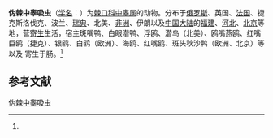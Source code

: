 {{Speciesbox
| name = 伪棘中睾吸虫
| status = 
| status_system = 
| image = 
| genus = Mesorchis
| species = pseudoechinatus
| authority = (Olsson, 1876)<ref name='id10118'>{{cite web| url =http://www.bioinfo.cn/db05/BjdwSpecies.php?action=view&id=10118| title =伪棘中睾吸虫| work =《中国动物物种编目数据库》| publisher =中国科学院微生物研究所| author =中国科学院动物研究所| accessdate =2009-04-16| deadurl =yes| archiveurl =https://web.archive.org/web/20160305084048/http://www.bioinfo.cn/db05/BjdwSpecies.php?action=view&id=10118| archivedate =2016-03-05}}</ref>
}}

'''伪棘中睾吸虫'''（[[学名|学名]]：{{lang|la|''Mesorchis pseudoechinatus''}}）为[[棘口科|棘口科]][[中睾属|中睾属]]的动物。分布于[[俄罗斯|俄罗斯]]、英国、[[法国|法国]]、捷克斯洛伐克、波兰、[[瑞典|瑞典]]、北美、[[非洲|非洲]]、伊朗以及[[中国大陆|中国大陆]]的[[福建|福建]]、[[河北|河北]]、[[北京|北京]]等地，营[[寄生|寄生]]生活，宿主斑嘴鸭、白眼潜鸭、浮鸥、潜鸟（北美）、鸥嘴燕鸥、红嘴巨鸥（捷克）、银鸥、白鸥（欧洲）、海鸥、红嘴鸥、斑头秋沙鸭（欧洲、北京）等以及 寄生于肠。<ref name='id10118'/>

== 参考文献 ==
{{reflist}}

{{Wikispecies|Mesorchis pseudoechinatus}}
{{Taxonbar|from=Q2509529}}

[[Category:中睾属|伪棘中睾吸虫]]


{{吸虫小作品}}